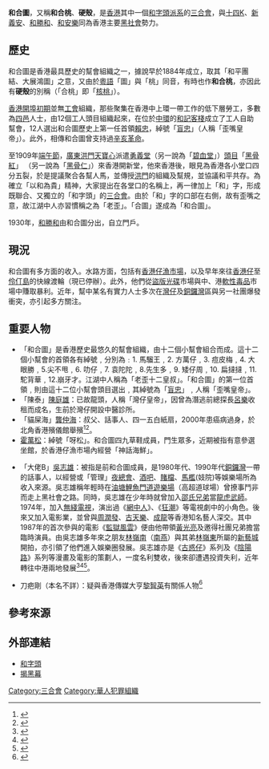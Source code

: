 '''和合圖'''，又稱'''和合桃'''、'''硬殼'''，是[[香港|香港]]其中一個[[和字頭派系|和字頭派系]]的[[三合會|三合會]]，與[[十四K|十四K]]、[[新義安|新義安]]、[[和勝和|和勝和]]、[[和安樂|和安樂]]同為香港主要[[黑社會|黑社會]]勢力。

==歷史==
{{main|和字頭派系|和合圖歷史}}
和合圖是香港最具歷史的幫會組織之一，據說早於1884年成立，取其「和平團結、大展鴻圖」之意，又由於[[粵語|粵語]]「圖」與「桃」同音，有時也作'''和合桃'''，亦因此有'''硬殼'''的別稱（「合桃」即「[[核桃|核桃]]」）。

[[香港開埠初期歷史|香港開埠初期]]並無[[工會|工會]]組織，那些聚集在香港中上環一帶工作的低下層勞工，多數為[[四邑|四邑]]人士，由12個工人頭目組織起來，在位於[[中環|中環]]的[[和記客棧|和記客棧]]成立了工人自助幫會，12人選出和合圖歷史上第一任首領[[賴文星|賴忠]]，綽號「[[盲忠|盲忠]]」（人稱「歪嘴皇帝」）。此外，相傳和合圖曾支持過[[辛亥革命|辛亥革命]]。

至1909年[[端午節|端午節]]，[[廣東|廣東]][[洪門|洪門]][[天寶心|天寶心]]派遣[[勇義堂|勇義堂]]（另一說為「[[碧血堂|碧血堂]]」）[[頭目|頭目]]「[[黑骨紅|黑骨紅]]」 （另一說為「[[黑骨仁|黑骨仁]]」）來香港開新堂，他來香港後，眼見為香港各小堂口四分五裂，於是提議聚合各幫人馬，並傳授[[洪門|洪門]]的組織及幫規，並協議和平共存。為確立「以和為貴」精神，大家提出在各堂口的名稱上，再一律加上「和」字，形成既聯合、又獨立的「和字頭」的[[三合會|三合會]]。由於「和」字的口部在右側，故有歪嘴之意，故江湖中人亦習慣稱之為「老歪」。「合圖」遂成為「和合圖」。

1930年，[[和勝和|和勝和]]由和合圖分出，自立門戶。

==現況==
和合圖有多方面的收入。水路方面，包括有[[香港仔漁市場|香港仔漁市場]]，以及早年來往[[香港仔|香港仔]]至[[伶仃島|伶仃島]]的快線渡輪（現已停辦）。此外，他們從[[盜版光碟|盜版光碟]]市場與中、港[[軟性毒品|軟性毒品]]市場中賺取暴利。近年，幫中某名有實力人士多次在[[灣仔|灣仔]]及[[銅鑼灣|銅鑼灣]]區與另一社團爆發衝突，亦引起多方關注。

==重要人物==
*「和合圖」是香港歷史最悠久的幫會組織，由十二個小幫會組合而成。這十二個小幫會的首領各有綽號﹐分別為﹕1. 馬騮王﹐2. 方萬仔﹐3. 痘皮梅﹐4. 大眼勝﹐5.尖不甩﹐6. 叻仔﹐7. 袁陀陀﹐8.先生多﹐9. 矮仔周﹐10. 扁撻撻﹐11.駝背華﹐12.崩牙才。江湖中人稱為「老歪十二皇叔」。「和合圖」的第一位首領﹐則由這十二位小幫會頭目選出﹐其綽號為「[[賴文星|盲忠]]」﹐人稱「歪嘴皇帝」。
*「陳泰」[[陳庭雄|陳庭雄]]：已故龍頭，人稱「灣仔皇帝」，因曾為潛逃前總探長[[呂樂|呂樂]]收租而成名，生前於灣仔開設中醫診所。
*「貓屎海」[[龔仲海|龔仲海]]：叔父、話事人、四一五白紙扇，2000年患癌病過身，於北角香港殯儀館舉殯<ref>{{cite news|newspaper=《[[蘋果日報_(香港)|蘋果日報]]》|accessdate=2012-08-20|date=2000-07-10|title=黑幫高調致祭𡑔弗人 和合圖花圈警震怒徹查}}</ref><ref>{{cite news|newspaper=《[[蘋果日報_(香港)|蘋果日報]]》|accessdate=2012-08-20|date=2000-07-16|title=堂口公然挑戰 ○記誓剿黑幫}}</ref>。
*[[霍萬松|霍萬松]]：綽號「呀松」。和合圖四九草鞋成員，門生眾多，近期被指有意參選坐館，於香港仔漁市場內經營「神話海鮮」。

*「大佬B」[[吳志雄|吳志雄]]：被指是前和合圖成員，是1980年代、1990年代[[銅鑼灣|銅鑼灣]]一帶的話事人，以經營或「管理」[[夜總會|夜總會]]、[[酒吧|酒吧]]、[[賭檔|賭檔]]、[[馬檻|馬檻]](妓院)等娛樂場所為收入來源。吳志雄稱年輕時在[[油塘|油塘]][[鯉魚門道遊樂場|鯉魚門道遊樂場]]（高超道球場）曾撩事鬥非而走上黑社會之路。同時，吳志雄在少年時就曾加入[[邵氏兄弟|邵氏兄弟]]當[[龍虎武師|龍虎武師]]。1974年，加入[[無綫電視|無綫電視]]，演出過《[[網中人|網中人]]》、《[[狂潮|狂潮]]》等電視劇中的小角色。後來又加入電影業，並曾與[[周潤發|周潤發]]、[[古天樂|古天樂]]、[[成龍|成龍]]等香港知名藝人深交。其中1987年的首次參與的電影《[[監獄風雲|監獄風雲]]》便由他帶領[[黃光亮|黃光亮]]及邀得社團兄弟擔當臨時演員。由吳志雄多年來之朋友[[林嶺南|林嶺南]]（[[南燕_(編劇)|南燕]]）與其弟[[林嶺東|林嶺東]]所屬的[[新藝城|新藝城]]開拍，亦引領了他們進入娛樂圈發展。吳志雄亦是《[[古惑仔|古惑仔]]》系列及《[[陰陽路|陰陽路]]》系列等漫畫及電影的策劃人，一度名利雙收，後來卻遭遇投資失利，近年轉往中港兩地發展<ref>{{cite news|url=http://hk.apple.nextmedia.com/entertainment/art/20121030/18051941|title=大佬B吳志雄：邊有人代替到我|newspaper=《[[蘋果日報_(香港)|蘋果日報]]》|date=2012年10月30日|accessdate=2012-11-04|archive-date=2017-07-05|archive-url=https://web.archive.org/web/20170705170532/http://hk.apple.nextmedia.com/entertainment/art/20121030/18051941|dead-url=no}}</ref><ref>{{cite news|url=http://www.sharpdaily.hk/article/news/20121029/147348|title=爽爆：吳志雄：我就係陳浩南|newspaper=《[[爽報_(香港)|爽報]]》|date=2012-10-29|accessdate=2012-11-04|archive-url=https://web.archive.org/web/20121102031157/http://www.sharpdaily.hk/article/news/20121029/147348/|archive-date=2012-11-02|dead-url=yes}}</ref><ref>{{cite news|url=http://www.com.cuhk.edu.hk/ubeat_past/991233/33movie.htm|title=吳志雄：不再江湖的江湖人|publisher=《[[大學線月刊|大學線月刊]]》|author=陳君琪、鄧子盈|accessdate=2012-11-04|year=1999年|archive-date=2015-09-23|archive-url=https://web.archive.org/web/20150923205729/http://www.com.cuhk.edu.hk/ubeat_past/991233/33movie.htm|dead-url=no}}</ref>。

*刀疤剛（本名不詳）：疑與香港傳媒大亨[[黎智英|黎智英]]有關係人物<ref>{{Cite web |url=https://www.hk01.com/%E7%A4%BE%E6%9C%83%E6%96%B0%E8%81%9E/513285/%E9%BB%8E%E6%99%BA%E8%8B%B1%E6%B6%89%E5%88%91%E6%81%90%E6%9D%B1%E6%96%B9%E8%A8%98%E8%80%85%E6%A1%88-%E4%BA%8B%E4%B8%BB%E7%A8%B1%E9%81%AD%E9%BB%8E%E6%80%92%E7%9D%A5%E8%AC%BE%E7%BD%B5-%E6%84%9F%E7%84%A6%E6%85%AE%E8%A6%81%E7%9C%8B%E7%B2%BE%E7%A5%9E%E7%A7%91 |title=黎智英涉刑恐東方記者案　事主稱遭黎怒睥謾罵　感焦慮要看精神科 |accessdate=2020-08-20 |archive-date=2020-11-28 |archive-url=https://web.archive.org/web/20201128093124/https://www.hk01.com/%E7%A4%BE%E6%9C%83%E6%96%B0%E8%81%9E/513285/%E9%BB%8E%E6%99%BA%E8%8B%B1%E6%B6%89%E5%88%91%E6%81%90%E6%9D%B1%E6%96%B9%E8%A8%98%E8%80%85%E6%A1%88-%E4%BA%8B%E4%B8%BB%E7%A8%B1%E9%81%AD%E9%BB%8E%E6%80%92%E7%9D%A5%E8%AC%BE%E7%BD%B5-%E6%84%9F%E7%84%A6%E6%85%AE%E8%A6%81%E7%9C%8B%E7%B2%BE%E7%A5%9E%E7%A7%91 |dead-url=no }}</ref>

==參考來源==
{{reflist|2}}

==外部連結==
*[http://ited.yingwa.edu.hk/~ywc-031142/right9.html 和字頭]{{dead link|date=2017年12月 |bot=InternetArchiveBot |fix-attempted=yes }}
*[https://web.archive.org/web/20070927001915/http://www.chinapress.com.my/topic/focus/default.asp?sec=mafia&art=0404mafia.txt 揭黑幕]

{{香港三合會|state=collapsed}}

[[Category:三合會|Category:三合會]]
[[Category:華人犯罪組織|Category:華人犯罪組織]]
